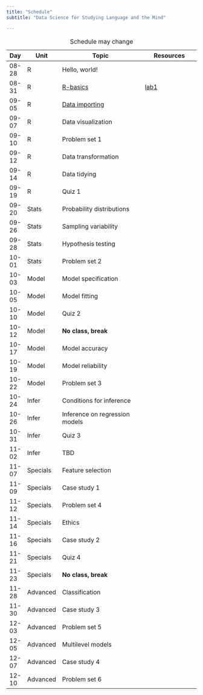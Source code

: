 ```yaml
---
title: "Schedule"
subtitle: "Data Science for Studying Language and the Mind"

---
```

 <!-- resources: [ed](https://edstem.org/us/courses/41903/discussion/) / [canvas](https://canvas.upenn.edu/courses/1736107) / [gradescope](https://www.gradescope.com/courses/561597) / [colab (r notebook)](https://colab.research.google.com/#create=true&language=r) -->

| Day | Unit | Topic | Resources |
|-|--|------|----|
| 08-28 | R | Hello, world! | |  |
| 08-31 | R | [R-basics](lecturenotes/r/r-basics.qmd)  | [lab1](labs/1-getting-started-with-r-lab.qmd) | 
|  09-05 | R | [Data importing](lecturenotes/r/data-importing.qmd)  | | 
| 09-07 | R | Data visualization |  |
| 09-10 | R | Problem set 1 | |
|  09-12 | R | Data transformation | |
|  09-14 |R | Data tidying | | 
|  09-19 | R| Quiz 1 | |
|  09-20 | Stats | Probability distributions |  | 
|  09-26 | Stats | Sampling variability |  | 
|  09-28 | Stats | Hypothesis testing | | 
| 10-01 | Stats | Problem set 2 | | 
| 10-03 | Model | Model specification | | 
| 10-05 | Model | Model fitting | | 
| 10-10 | Model | Quiz 2 | | 
| 10-12 | Model | **No class, break** | | 
| 10-17 | Model | Model accuracy | | 
| 10-19 | Model | Model reliability | | 
| 10-22 | Model | Problem set 3 | | 
| 10-24 | Infer | Conditions for inference | | 
| 10-26 | Infer | Inference on regression models | | 
| 10-31 | Infer | Quiz 3 | | 
| 11-02 | Infer | TBD | | 
| 11-07 | Specials | Feature selection | | 
| 11-09 | Specials | Case study 1 | | 
| 11-12 | Specials | Problem set 4 | | 
| 11-14 | Specials | Ethics | | 
| 11-16 | Specials | Case study 2 | | 
| 11-21 | Specials | Quiz 4 | | 
| 11-23 | Specials | **No class, break** | | 
| 11-28 | Advanced | Classification | | 
| 11-30 | Advanced | Case study 3| | 
| 12-03 | Advanced | Problem set 5 | | 
| 12-05 | Advanced | Multilevel models | | 
| 12-07 | Advanced | Case study 4 | | 
| 12-10 | Advanced | Problem set 6 | | 
: Schedule may change



